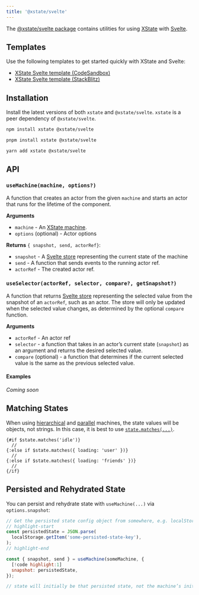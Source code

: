 ```yaml
---
title: '@xstate/svelte'
---
```


The [@xstate/svelte package](https://github.com/statelyai/xstate/tree/main/packages/xstate-svelte) contains utilities for using [XState](https://github.com/statelyai/xstate) with [Svelte](https://github.com/sveltejs/svelte).

## Templates

Use the following templates to get started quickly with XState and Svelte:

- [XState Svelte template (CodeSandbox)](https://codesandbox.io/p/devbox/github/statelyai/xstate/tree/main/templates/svelte-ts)
- [XState Svelte template (StackBlitz)](https://stackblitz.com/github/statelyai/xstate/tree/main/templates/svelte-ts?file=%2Fsrc%2FfeedbackMachine.ts)

## Installation

Install the latest versions of both `xstate` and `@xstate/svelte`. `xstate` is a peer dependency of `@xstate/svelte`.

<Tabs>
<TabItem value="npm" label="npm">

```bash
npm install xstate @xstate/svelte
```

</TabItem>

<TabItem value="pnpm" label="pnpm">

```bash
pnpm install xstate @xstate/svelte
```

</TabItem>

<TabItem value="yarn" label="yarn">

```bash
yarn add xstate @xstate/svelte
```

</TabItem>
</Tabs>

## API

### `useMachine(machine, options?)`

A function that creates an actor from the given `machine` and starts an actor that runs for the lifetime of the component.

**Arguments**

- `machine` - An [XState machine](machines.mdx).
- `options` (optional) - Actor options

**Returns** `{ snapshot, send, actorRef}`:

- `snapshot` - A [Svelte store](https://svelte.dev/docs#svelte_store) representing the current state of the machine
- `send` - A function that sends events to the running actor ref.
- `actorRef` - The created actor ref.

### `useSelector(actorRef, selector, compare?, getSnapshot?)`

A function that returns [Svelte store](https://svelte.dev/docs#svelte_store) representing the selected value from the snapshot of an `actorRef`, such as an actor. The store will only be updated when the selected value changes, as determined by the optional `compare` function.

**Arguments**

- `actorRef` - An actor ref
- `selector` - a function that takes in an actor’s current state (`snapshot`) as an argument and returns the desired selected value.
- `compare` (optional) - a function that determines if the current selected value is the same as the previous selected value.

#### Examples

_Coming soon_

## Matching States

When using [hierarchical](https://xstate.js.org/docs/guides/hierarchical.html) and [parallel](https://xstate.js.org/docs/guides/parallel.html) machines, the state values will be objects, not strings. In this case, it is best to use [`state.matches(...)`](https://xstate.js.org/docs/guides/states.html#state-methods-and-properties).

```svelte
{#if $state.matches('idle')}
  //
{:else if $state.matches({ loading: 'user' })}
  //
{:else if $state.matches({ loading: 'friends' })}
  //
{/if}
```

## Persisted and Rehydrated State

You can persist and rehydrate state with `useMachine(...)` via `options.snapshot`:

```js
// Get the persisted state config object from somewhere, e.g. localStorage
// highlight-start
const persistedState = JSON.parse(
  localStorage.getItem('some-persisted-state-key'),
);
// highlight-end

const { snapshot, send } = useMachine(someMachine, {
  [!code highlight:1]
  snapshot: persistedState,
});

// state will initially be that persisted state, not the machine’s initialState
```

